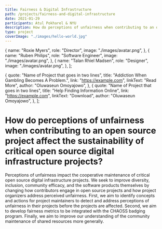 ```yaml
---
title: Fairness & Digital Infrastructure
path: /projects/fairness-and-digital-infrastructure
date: 2021-01-29
participants: Atul Pokharel & NYU
description: How do perceptions of unfairness when contributing to an open source project affect the sustainability of critical open source digital infrastructure projects?
type: project
coverImage: "./images/hello-world.jpg"
---
```


  {
    name: "Roxie Myers",
    role: "Director",
    image: "./images/avatar.png",
  },
  {
    name: "Ruben Philips",
    role: "Software Engineer",
    image: "./images/avatar.png",
  },
  {
    name: "Talan Rhiel Madsen",
    role: "Designer",
    image: "./images/avatar.png",
  },
];

  {
    quote: "Name of Project that goes in two lines",
    title: "Addiction When Gambling Becomes A Problem.",
    link: "https://example.com",
    linkText: "Read More",
    author: "Oluwaseun Omoyajowo",
  },
  {
    quote: "Name of Project that goes in two lines",
    title: "Help Finding Information Online",
    link: "https://example.com",
    linkText: "Download",
    author: "Oluwaseun Omoyajowo",
  },
];

# How do perceptions of unfairness when contributing to an open source project affect the sustainability of critical open source digital infrastructure projects?

Perceptions of unfairness impact the cooperative maintenance of critical open source digital infrastructure projects. We seek to improve diversity, inclusion, community efficacy, and the software products themselves by changing how contributors engage in open source projects and how project organizers address perceived unfairness. First, we aim to identify concepts and actions for project maintainers to detect and address perceptions of unfairness in their projects before the projects are affected. Second, we aim to develop fairness metrics to be integrated with the CHAOSS badging program. Finally, we aim to improve our understanding of the community maintenance of shared resources more generally.
